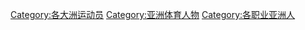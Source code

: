 [[Category:各大洲运动员|Category:各大洲运动员]]
[[Category:亚洲体育人物|Category:亚洲体育人物]]
[[Category:各职业亚洲人|Category:各职业亚洲人]]